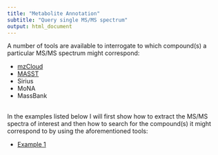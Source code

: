 ```yaml
---
title: "Metabolite Annotation"
subtitle: "Query single MS/MS spectrum"
output: html_document
---
```

  
A number of tools are available to interrogate to which compound(s) a particular MS/MS spectrum might correspond:  
  
  - [mzCloud](https://beta.mzcloud.org/dataviewer#/app/dataviewer/search/spectrum)  
  - [MASST](https://masst.ucsd.edu/)  
  - Sirius
  - MoNA  
  - MassBank  
    
<br>
In the examples listed below I will first show how to extract the MS/MS spectra of interest and then how to search for the compound(s) it might correspond to by using the aforementioned tools:  
    
  - [Example 1](https://mar-garcia.github.io/training_metabolomics/practical/annotation/example1.html)   
  